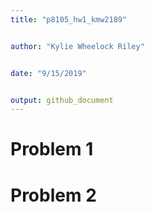```yaml
---
title: "p8105_hw1_kmw2189"


author: "Kylie Wheelock Riley"


date: "9/15/2019"


output: github_document
---
```



# Problem 1


# Problem 2
